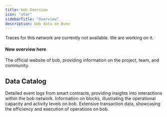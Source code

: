 ```yaml
---
title: bob Overview
icon: "star"
sidebarTitle: "Overview"
description: bob data on Dune
---
```



<HostedInfo Blockchain="bob" />

<Warning>
 Traces for this network are currently not available. We are working on it.
</Warning>
  

#### New overview here 


<CardGroup cols={1}>
  <Card title="bob website" icon="link" href="https://https://www.bob.tips/">
    The official website of bob, providing information on the project, team, and community.
  </Card>
</CardGroup>

## Data Catalog

<CardGroup cols={2}>
  <Card title="Logs" icon="bolt" href="./raw/logs">
    Detailed event logs from smart contracts, providing insights into interactions within the bob network.
  </Card>
  <Card title="Blocks" icon="cubes" href="./raw/blocks">
    Information on blocks, illustrating the operational capacity and activity levels on bob.
  </Card>
  <Card title="Transactions" icon="message-arrow-up" href="./raw/transactions">
    Extensive transaction data, showcasing the efficiency and execution of operations on bob.
  </Card>
</CardGroup>
